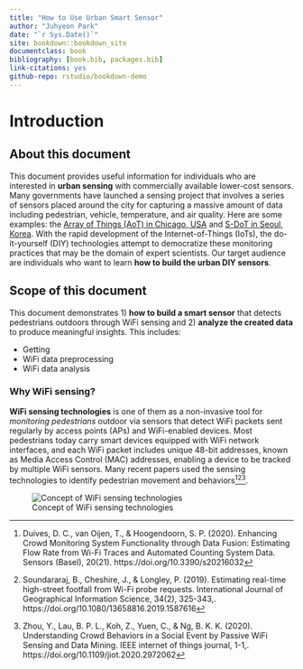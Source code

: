 ```yaml
--- 
title: "How to Use Urban Smart Sensor"
author: "Juhyeon Park"
date: "`r Sys.Date()`"
site: bookdown::bookdown_site
documentclass: book
bibliography: [book.bib, packages.bib]
link-citations: yes
github-repo: rstudio/bookdown-demo
---
```


# Introduction

## About this document
This document provides useful information for individuals who are interested in **urban sensing** with commercially available lower-cost sensors. Many governments have launched a sensing project that involves a series of sensors placed around the city for capturing a massive amount of data including pedestrian, vehicle, temperature, and air quality. Here are some examples: the [Array of Things (AoT) in Chicago, USA](https://arrayofthings.github.io/) and [S-DoT in Seoul, Korea](https://github.com/seoul-iotdata/S-DoT_SampleData). With the rapid development of the Internet-of-Things (IoTs), the do-it-yourself (DIY) technologies attempt to democratize these monitoring practices that may be the domain of expert scientists. Our target audience are individuals who want to learn **how to build the urban DIY sensors**.

## Scope of this document
This document demonstrates 1) **how to build a smart sensor** that detects pedestrians outdoors through WiFi sensing and 2) **analyze the created data** to produce meaningful insights. This includes: 

  - Getting
  - WiFi data preprocessing
  - WiFi data analysis
  
### Why WiFi sensing?
**WiFi sensing technologies** is one of them as a non-invasive tool for *monitoring pedestrians* outdoor via sensors that detect WiFi packets sent regularly by access points (APs) and WiFi-enabled devices. Most pedestrians today carry smart devices equipped with WiFi network interfaces, and each WiFi packet includes unique 48-bit addresses, known as Media Access Control (MAC) addresses, enabling a device to be tracked by multiple WiFi sensors. Many recent papers used the sensing technologies to identify pedestrian movement and behaviors[^1][^2][^3].

![Concept of WiFi sensing technologies](./static/image/wifi-sensing-concept.png)

[^1]: Duives, D. C., van Oijen, T., & Hoogendoorn, S. P. (2020). Enhancing Crowd Monitoring System Functionality through Data Fusion: Estimating Flow Rate from Wi-Fi Traces and Automated Counting System Data. Sensors (Basel), 20(21). https://doi.org/10.3390/s20216032
[^2]: Soundararaj, B., Cheshire, J., & Longley, P. (2019). Estimating real-time high-street footfall from Wi-Fi probe requests. International Journal of Geographical Information Science, 34(2), 325-343,. https://doi.org/10.1080/13658816.2019.1587616 
[^3]: Zhou, Y., Lau, B. P. L., Koh, Z., Yuen, C., & Ng, B. K. K. (2020). Understanding Crowd Behaviors in a Social Event by Passive WiFi Sensing and Data Mining. IEEE internet of things journal, 1-1,. https://doi.org/10.1109/jiot.2020.2972062 

